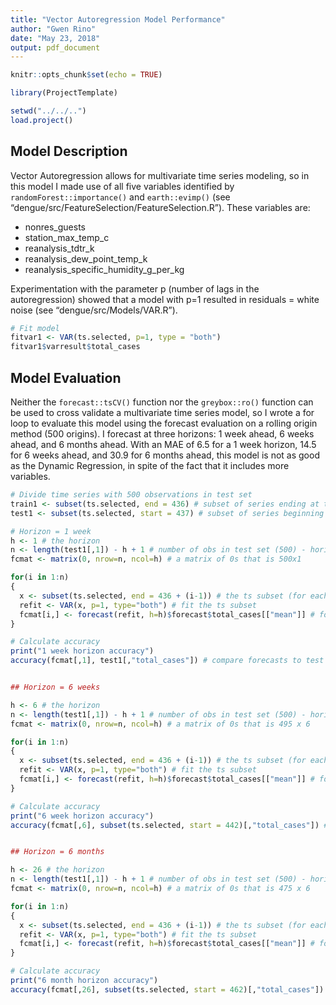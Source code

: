 ```yaml
---
title: "Vector Autoregression Model Performance"
author: "Gwen Rino"
date: "May 23, 2018"
output: pdf_document
---
```


```r
knitr::opts_chunk$set(echo = TRUE)
```

```r
library(ProjectTemplate)
```

```r
setwd("../../..")
load.project()
```

## Model Description  
  
Vector Autoregression allows for multivariate time series modeling, so in this model I made use of all five variables identified by `randomForest::importance()` and `earth::evimp()` (see "dengue/src/FeatureSelection/FeatureSelection.R"). These variables are:  

- nonres_guests
- station_max_temp_c
- reanalysis_tdtr_k
- reanalysis_dew_point_temp_k
- reanalysis_specific_humidity_g_per_kg  

Experimentation with the parameter p (number of lags in the autoregression) showed that a model with p=1 resulted in residuals = white noise (see "dengue/src/Models/VAR.R").\

```r

# Fit model
fitvar1 <- VAR(ts.selected, p=1, type = "both")
fitvar1$varresult$total_cases

```

## Model Evaluation  
  
Neither the `forecast::tsCV()` function nor the `greybox::ro()` function can be used to cross validate a multivariate time series model, so I wrote a for loop to evaluate this model using the forecast evaluation on a rolling origin method (500 origins). I forecast at three horizons: 1 week ahead, 6 weeks ahead, and 6 months ahead. With an MAE of 6.5 for a 1 week horizon, 14.5 for 6 weeks ahead, and 30.9 for 6 months ahead, this model is not as good as the Dynamic Regression, in spite of the fact that it includes more variables.\

```r

# Divide time series with 500 observations in test set
train1 <- subset(ts.selected, end = 436) # subset of series ending at this point
test1 <- subset(ts.selected, start = 437) # subset of series beginning at next point

# Horizon = 1 week
h <- 1 # the horizon
n <- length(test1[,1]) - h + 1 # number of obs in test set (500) - horizon (1) + 1
fcmat <- matrix(0, nrow=n, ncol=h) # a matrix of 0s that is 500x1

for(i in 1:n) 
{  
  x <- subset(ts.selected, end = 436 + (i-1)) # the ts subset (for each iteration)
  refit <- VAR(x, p=1, type="both") # fit the ts subset
  fcmat[i,] <- forecast(refit, h=h)$forecast$total_cases[["mean"]] # forecast, extract the point forecasts, put results in matrix 
}

# Calculate accuracy
print("1 week horizon accuracy")
accuracy(fcmat[,1], test1[,"total_cases"]) # compare forecasts to test set


## Horizon = 6 weeks

h <- 6 # the horizon
n <- length(test1[,1]) - h + 1 # number of obs in test set (500) - horizon (6) + 1
fcmat <- matrix(0, nrow=n, ncol=h) # a matrix of 0s that is 495 x 6

for(i in 1:n) 
{  
  x <- subset(ts.selected, end = 436 + (i-1)) # the ts subset (for each iteration)
  refit <- VAR(x, p=1, type="both") # fit the ts subset
  fcmat[i,] <- forecast(refit, h=h)$forecast$total_cases[["mean"]] # forecast, extract the point forecasts, put results in matrix 
}

# Calculate accuracy
print("6 week horizon accuracy")
accuracy(fcmat[,6], subset(ts.selected, start = 442)[,"total_cases"]) # compare forecasts to true values beginning 495 from end


## Horizon = 6 months

h <- 26 # the horizon
n <- length(test1[,1]) - h + 1 # number of obs in test set (500) - horizon (26) + 1
fcmat <- matrix(0, nrow=n, ncol=h) # a matrix of 0s that is 475 x 6

for(i in 1:n) 
{  
  x <- subset(ts.selected, end = 436 + (i-1)) # the ts subset (for each iteration)
  refit <- VAR(x, p=1, type="both") # fit the ts subset
  fcmat[i,] <- forecast(refit, h=h)$forecast$total_cases[["mean"]] # forecast, extract the point forecasts, put results in matrix 
}

# Calculate accuracy
print("6 month horizon accuracy")
accuracy(fcmat[,26], subset(ts.selected, start = 462)[,"total_cases"]) # compare forecasts to true values beginning 475 from end

```

